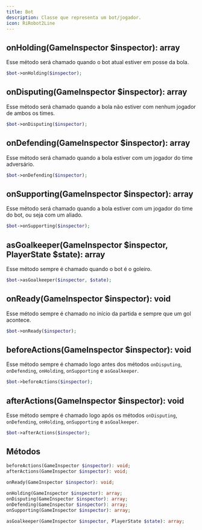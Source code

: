 ```yaml
---
title: Bot
description: Classe que representa um bot/jogador.
icon: RiRobot2Line  
---
```


## onHolding(GameInspector $inspector): array
Esse método será chamado quando o bot atual estiver em posse da bola.
```php
$bot->onHolding($inspector);
```

## onDisputing(GameInspector $inspector): array
Esse método será chamado quando a bola não estiver com nenhum jogador de ambos os times.
```php
$bot->onDisputing($inspector);
```

## onDefending(GameInspector $inspector): array
Esse método será chamado quando a bola estiver com um jogador do time adversário.
```php
$bot->onDefending($inspector);
```

## onSupporting(GameInspector $inspector): array
Esse método será chamado quando a bola estiver com um jogador do time do bot, ou seja com um aliado.
```php
$bot->onSupporting($inspector);
```

## asGoalkeeper(GameInspector $inspector, PlayerState $state): array
Esse método sempre é chamado quando o bot é o goleiro.
```php
$bot->asGoalkeeper($inspector, $state);
```

## onReady(GameInspector $inspector): void
Esse método sempre é chamado no início da partida e sempre que um gol acontece.
```php
$bot->onReady($inspector);
```

## beforeActions(GameInspector $inspector): void
Esse método sempre é chamado logo antes dos métodos `onDisputing`, `onDefending`, `onHolding`, `onSupporting` e `asGoalkeeper`.
```php
$bot->beforeActions($inspector);
```

## afterActions(GameInspector $inspector): void
Esse método sempre é chamado logo após os métodos `onDisputing`, `onDefending`, `onHolding`, `onSupporting` e `asGoalkeeper`.
```php
$bot->afterActions($inspector);
```

## Métodos
```php
beforeActions(GameInspector $inspector): void;
afterActions(GameInspector $inspector): void;
    
onReady(GameInspector $inspector): void;

onHolding(GameInspector $inspector): array;
onDisputing(GameInspector $inspector): array;
onDefending(GameInspector $inspector): array;
onSupporting(GameInspector $inspector): array;

asGoalkeeper(GameInspector $inspector, PlayerState $state): array;
```

